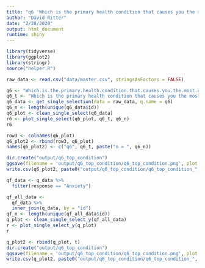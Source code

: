 ```yaml
---
title: "q6 'Which is the primary health condition that causes you the most distress? (Please select one)'"
author: "David Ritter"
date: "2/28/2020"
output: html_document
runtime: shiny
---
```


```r
library(tidyverse)
library(ggplot2)
library(stringr)
source("helper.R")
```

```r
raw_data <- read.csv("data/master.csv", stringsAsFactors = FALSE)
```

```r
q6 <- "Which.is.the.primary.health.condition.that.causes.you.the.most.distress...Please.select.one."
q6_t <- "Which is the primary health condition that causes you the most distress? (Please select one)"
q6_data <- get_single_selection(data = raw_data, q.name = q6)
q6_n <- length(unique(q6_data$id))
q6_plot <- clean_single_select(q6_data)
r6 <- plot_single_select(q6_plot, q6_t, q6_n)
r6
```

```r
row3 <- colnames(q6_plot)
q6_plot2 <- rbind(row3, q6_plot)
names(q6_plot2) <- c("q6", q6_t, paste("n = ", q6_n))
```

```r
dir.create("output/q6_top_condition")
ggsave(filename = 'output/q6_top_condition/q6_top_condition.png', plot = r6, device = 'png')
write.csv(q6_plot2, paste0("output/q6_top_condition/q6_top_condition_", q6_n,".csv"), row.names=F)
```








```r
qf_data <- q_data %>%
  filter(response == "Anxiety")
```

```r
qf_all_data <- 
  qf_data %>%
  inner_join(q_data, by = "id")
qf_n <- length(unique(qf_all_data$id))
q_plot <- clean_single_select_y(qf_all_data)
r <- plot_single_select_y(q_plot)
r
```

```r
q_plot2 <- rbind(q_plot, t)
dir.create("output/q6_top_condition")
ggsave(filename = 'output/q6_top_condition/q6_top_condition.png', plot = r, device = 'png')
write.csv(q_plot2, paste0("output/q6_top_condition/q6_top_condition_", qf_n,".csv"), row.names=F)
```
